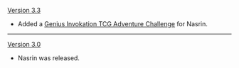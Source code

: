 {{Change History/Header}}
[[Version 3.3]]
* Added a [[Genius Invokation TCG/Stage/Nasrin/A Day in the Forest Ranger's Life|Genius Invokation TCG Adventure Challenge]] for Nasrin.
----
[[Version 3.0]]
* Nasrin was released.